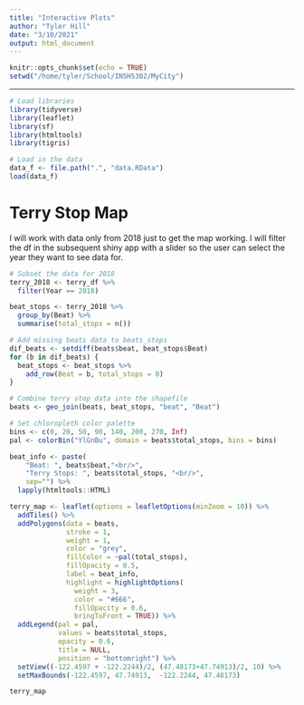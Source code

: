 ```yaml
---
title: "Interactive Plots"
author: "Tyler Hill"
date: "3/10/2021"
output: html_document
---
```


```r
knitr::opts_chunk$set(echo = TRUE)
setwd("/home/tyler/School/INSH5302/MyCity")
```

***

```r
# Load libraries
library(tidyverse)
library(leaflet)
library(sf)
library(htmltools)
library(tigris)

# Load in the data
data_f <- file.path(".", "data.RData")
load(data_f)
```

# Terry Stop Map

I will work with data only from 2018 just to get the map working. I will filter the df in the subsequent shiny app with a slider so the user can select the year they want to see data for.

```r
# Subset the data for 2018
terry_2018 <- terry_df %>% 
  filter(Year == 2018)

beat_stops <- terry_2018 %>% 
  group_by(Beat) %>% 
  summarise(total_stops = n())

# Add missing beats data to beats_stops
dif_beats <- setdiff(beats$beat, beat_stops$Beat)
for (b in dif_beats) {
  beat_stops <- beat_stops %>% 
    add_row(Beat = b, total_stops = 0)
}

# Combine terry stop data into the shapefile
beats <- geo_join(beats, beat_stops, "beat", "Beat")

# Set chloropleth color palette
bins <- c(0, 20, 50, 90, 140, 200, 270, Inf)
pal <- colorBin("YlGnBu", domain = beats$total_stops, bins = bins)

beat_info <- paste(
    "Beat: ", beats$beat,"<br/>",
    "Terry Stops: ", beats$total_stops, "<br/>",
    sep="") %>%
  lapply(htmltools::HTML)

terry_map <- leaflet(options = leafletOptions(minZoom = 10)) %>% 
  addTiles() %>% 
  addPolygons(data = beats,
              stroke = 1,
              weight = 1,
              color = "grey",
              fillColor = ~pal(total_stops),
              fillOpacity = 0.5,
              label = beat_info,
              highlight = highlightOptions(
                weight = 3,
                color = "#666",
                fillOpacity = 0.6,
                bringToFront = TRUE)) %>%
  addLegend(pal = pal,
            values = beats$total_stops,
            opacity = 0.6,
            title = NULL,
            position = "bottomright") %>% 
  setView((-122.4597 + -122.2244)/2, (47.48173+47.74913)/2, 10) %>% 
  setMaxBounds(-122.4597, 47.74913,  -122.2244, 47.48173)

terry_map
```

